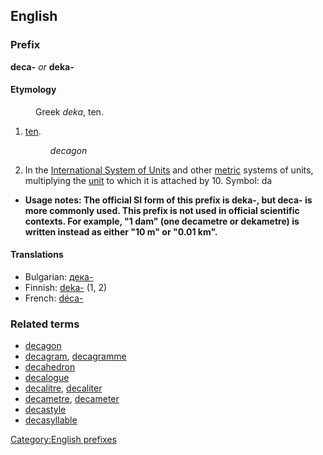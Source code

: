 ==English==
===Prefix===
'''deca-''' ''or'' '''deka-'''

====Etymology====
:Greek ''deka'', ten.

#[[ten]].
#:''decagon''
#In the [[International System of Units]] and other [[metric]] systems of units, multiplying the [[unit]] to which it is attached by 10. Symbol: da
*'''Usage notes:  The official SI form of this prefix is deka-, but deca- is more commonly used.  This prefix is not used in official scientific contexts.  For example, "1 dam" (one decametre or dekametre) is written instead as either "10 m" or "0.01 km".'''

====Translations====
*Bulgarian: [[дека-]]
*Finnish: [[deka-]] (1, 2)
*French: [[déca-]]

===Related terms===
*[[decagon]]
*[[decagram]], [[decagramme]]
*[[decahedron]]
*[[decalogue]]
*[[decalitre]], [[decaliter]]
*[[decametre]], [[decameter]]
*[[decastyle]]
*[[decasyllable]]

[[Category:English prefixes]]